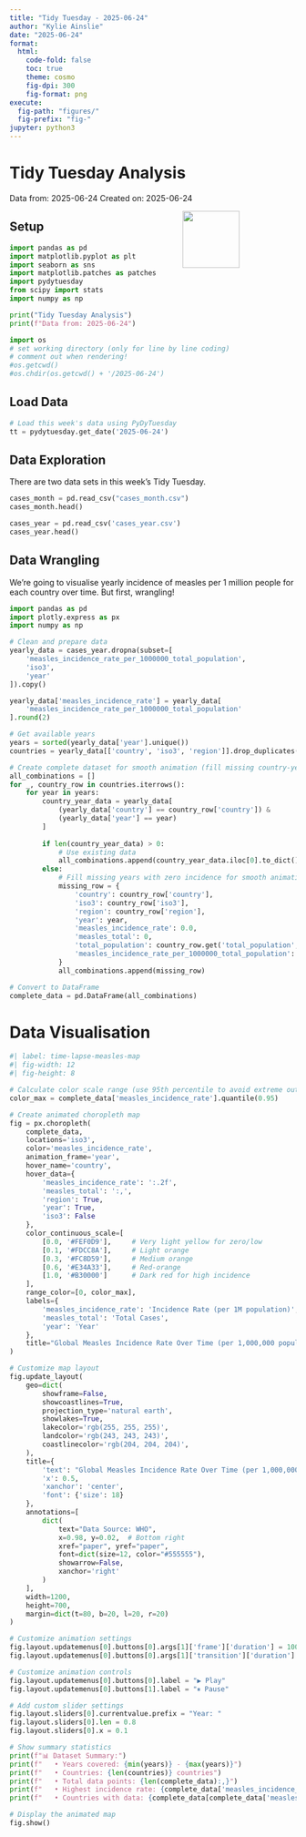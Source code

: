 ```yaml
---
title: "Tidy Tuesday - 2025-06-24"
author: "Kylie Ainslie"
date: "2025-06-24"
format: 
  html:
    code-fold: false
    toc: true
    theme: cosmo
    fig-dpi: 300
    fig-format: png
execute:
  fig-path: "figures/"
  fig-prefix: "fig-"
jupyter: python3
---
```


# Tidy Tuesday Analysis

Data from: 2025-06-24
Created on: 2025-06-24 

<img src="apisguru.png" style="float: right; width: 100px; height: auto; margin-right: 100px;"/>

## Setup

```python
import pandas as pd
import matplotlib.pyplot as plt
import seaborn as sns
import matplotlib.patches as patches
import pydytuesday
from scipy import stats
import numpy as np

print("Tidy Tuesday Analysis")
print(f"Data from: 2025-06-24")
```

```python
import os
# set working directory (only for line by line coding)
# comment out when rendering!
#os.getcwd()
#os.chdir(os.getcwd() + '/2025-06-24')
```

## Load Data

```python
# Load this week's data using PyDyTuesday
tt = pydytuesday.get_date('2025-06-24')
```

## Data Exploration

There are two data sets in this week's Tidy Tuesday.

```python
cases_month = pd.read_csv("cases_month.csv")
cases_month.head()
```

```python
cases_year = pd.read_csv('cases_year.csv')
cases_year.head()
```

## Data Wrangling
We're going to visualise yearly incidence of measles per 1 million people for each country over time. But first, wrangling!

```python

import pandas as pd
import plotly.express as px
import numpy as np

# Clean and prepare data
yearly_data = cases_year.dropna(subset=[
    'measles_incidence_rate_per_1000000_total_population', 
    'iso3', 
    'year'
]).copy()

yearly_data['measles_incidence_rate'] = yearly_data[
    'measles_incidence_rate_per_1000000_total_population'
].round(2)

# Get available years
years = sorted(yearly_data['year'].unique())
countries = yearly_data[['country', 'iso3', 'region']].drop_duplicates()

# Create complete dataset for smooth animation (fill missing country-year combinations)
all_combinations = []
for _, country_row in countries.iterrows():
    for year in years:
        country_year_data = yearly_data[
            (yearly_data['country'] == country_row['country']) & 
            (yearly_data['year'] == year)
        ]
        
        if len(country_year_data) > 0:
            # Use existing data
            all_combinations.append(country_year_data.iloc[0].to_dict())
        else:
            # Fill missing years with zero incidence for smooth animation
            missing_row = {
                'country': country_row['country'],
                'iso3': country_row['iso3'],
                'region': country_row['region'],
                'year': year,
                'measles_incidence_rate': 0.0,
                'measles_total': 0,
                'total_population': country_row.get('total_population', 0),
                'measles_incidence_rate_per_1000000_total_population': 0.0
            }
            all_combinations.append(missing_row)

# Convert to DataFrame
complete_data = pd.DataFrame(all_combinations)
```

# Data Visualisation

```python
#| label: time-lapse-measles-map
#| fig-width: 12
#| fig-height: 8

# Calculate color scale range (use 95th percentile to avoid extreme outliers)
color_max = complete_data['measles_incidence_rate'].quantile(0.95)

# Create animated choropleth map
fig = px.choropleth(
    complete_data,
    locations='iso3',
    color='measles_incidence_rate',
    animation_frame='year',
    hover_name='country',
    hover_data={
        'measles_incidence_rate': ':.2f',
        'measles_total': ':,',
        'region': True,
        'year': True,
        'iso3': False
    },
    color_continuous_scale=[
        [0.0, '#FEF0D9'],     # Very light yellow for zero/low
        [0.1, '#FDCC8A'],     # Light orange
        [0.3, '#FC8D59'],     # Medium orange  
        [0.6, '#E34A33'],     # Red-orange
        [1.0, '#B30000']      # Dark red for high incidence
    ],
    range_color=[0, color_max],
    labels={
        'measles_incidence_rate': 'Incidence Rate (per 1M population)',
        'measles_total': 'Total Cases',
        'year': 'Year'
    },
    title="Global Measles Incidence Rate Over Time (per 1,000,000 population)"
)

# Customize map layout
fig.update_layout(
    geo=dict(
        showframe=False,
        showcoastlines=True,
        projection_type='natural earth',
        showlakes=True,
        lakecolor='rgb(255, 255, 255)',
        landcolor='rgb(243, 243, 243)',
        coastlinecolor='rgb(204, 204, 204)',
    ),
    title={
        'text': "Global Measles Incidence Rate Over Time (per 1,000,000 population)<br><span style='font-size:12px; color:#888;'>⚠️ Data is preliminary</span>",
        'x': 0.5,
        'xanchor': 'center',
        'font': {'size': 18}
    },
    annotations=[
        dict(
            text="Data Source: WHO",
            x=0.98, y=0.02,  # Bottom right
            xref="paper", yref="paper",
            font=dict(size=12, color="#555555"),
            showarrow=False,
            xanchor='right'
        )
    ],
    width=1200,
    height=700,
    margin=dict(t=80, b=20, l=20, r=20)
)

# Customize animation settings
fig.layout.updatemenus[0].buttons[0].args[1]['frame']['duration'] = 1000  # 1 second per frame
fig.layout.updatemenus[0].buttons[0].args[1]['transition']['duration'] = 300  # 0.3 second transition

# Customize animation controls
fig.layout.updatemenus[0].buttons[0].label = "▶ Play"
fig.layout.updatemenus[0].buttons[1].label = "⏸ Pause"

# Add custom slider settings
fig.layout.sliders[0].currentvalue.prefix = "Year: "
fig.layout.sliders[0].len = 0.8
fig.layout.sliders[0].x = 0.1

# Show summary statistics
print(f"📊 Dataset Summary:")
print(f"   • Years covered: {min(years)} - {max(years)}")
print(f"   • Countries: {len(countries)} countries")
print(f"   • Total data points: {len(complete_data):,}")
print(f"   • Highest incidence rate: {complete_data['measles_incidence_rate'].max():.1f} per 1M")
print(f"   • Countries with data: {complete_data[complete_data['measles_incidence_rate'] > 0]['country'].nunique()}")

# Display the animated map
fig.show()
```

